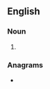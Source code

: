 ==English==

===Noun===
{{head|en|noun plural form}}

# {{plural of|Bactrian|lang=en}}

===Anagrams===
* {{anagrams|en|a=aabcinrst|braincast}}